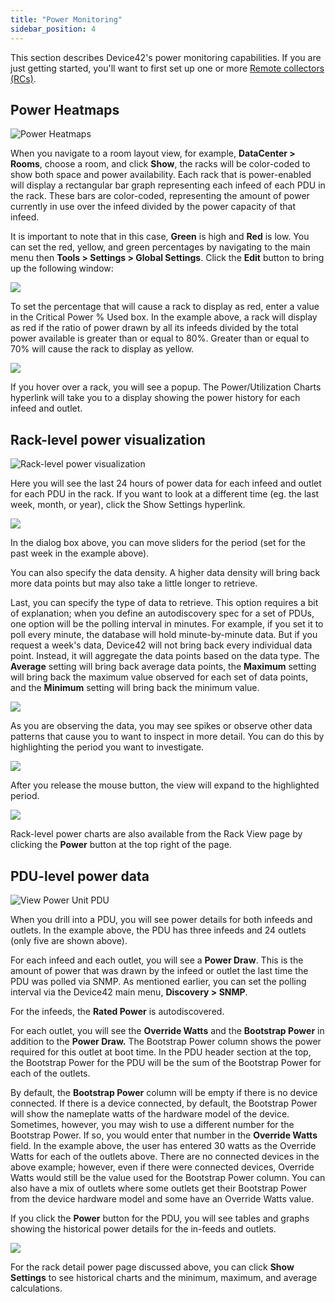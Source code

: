 ```yaml
---
title: "Power Monitoring"
sidebar_position: 4
---
```


This section describes Device42's power monitoring capabilities. If you are just getting started, you'll want to first set up one or more [Remote collectors (RCs)](auto-discovery/remote-collector-rc.mdx).

## Power Heatmaps

![Power Heatmaps](/assets/images/media_1424599764800.png)

When you navigate to a room layout view, for example, **DataCenter > Rooms**, choose a room, and click **Show**, the racks will be color-coded to show both space and power availability. Each rack that is power-enabled will display a rectangular bar graph representing each infeed of each PDU in the rack. These bars are color-coded, representing the amount of power currently in use over the infeed divided by the power capacity of that infeed.

It is important to note that in this case, **Green** is high and **Red** is low. You can set the red, yellow, and green percentages by navigating to the main menu then **Tools > Settings > Global Settings**. Click the **Edit** button to bring up the following window:

![](/assets/images/media_1424600310591.png)

To set the percentage that will cause a rack to display as red, enter a value in the Critical Power % Used box. In the example above, a rack will display as red if the ratio of power drawn by all its infeeds divided by the total power available is greater than or equal to 80%. Greater than or equal to 70% will cause the rack to display as yellow.

![](/assets/images/media_1424600582457.png)

If you hover over a rack, you will see a popup. The Power/Utilization Charts hyperlink will take you to a display showing the power history for each infeed and outlet.

## Rack-level power visualization

![Rack-level power visualization](/assets/images/media_1416079634123.png)

Here you will see the last 24 hours of power data for each infeed and outlet for each PDU in the rack. If you want to look at a different time (eg. the last week, month, or year), click the Show Settings hyperlink.

![](/assets/images/media_1415393982492.png)

In the dialog box above, you can move sliders for the period (set for the past week in the example above).

You can also specify the data density. A higher data density will bring back more data points but may also take a little longer to retrieve.

Last, you can specify the type of data to retrieve. This option requires a bit of explanation; when you define an autodiscovery spec for a set of PDUs, one option will be the polling interval in minutes. For example, if you set it to poll every minute, the database will hold minute-by-minute data. But if you request a week's data, Device42 will not bring back every individual data point. Instead, it will aggregate the data points based on the data type. The **Average** setting will bring back average data points, the **Maximum** setting will bring back the maximum value observed for each set of data points, and the **Minimum** setting will bring back the minimum value.

![](/assets/images/media_1416079778471.png)

As you are observing the data, you may see spikes or observe other data patterns that cause you to want to inspect in more detail. You can do this by highlighting the period you want to investigate.

![](/assets/images/media_1416079871175.png)

After you release the mouse button, the view will expand to the highlighted period.

![](/assets/images/media_1416079930654.png)

Rack-level power charts are also available from the Rack View page by clicking the **Power** button at the top right of the page.

## PDU-level power data

![View Power Unit PDU](/assets/images/view_power_unit.png)

When you drill into a PDU, you will see power details for both infeeds and outlets. In the example above, the PDU has three infeeds and 24 outlets (only five are shown above).

For each infeed and each outlet, you will see a **Power Draw**. This is the amount of power that was drawn by the infeed or outlet the last time the PDU was polled via SNMP. As mentioned earlier, you can set the polling interval via the Device42 main menu, **Discovery > SNMP**.

For the infeeds, the **Rated Power** is autodiscovered.

For each outlet, you will see the **Override Watts** and the **Bootstrap Power** in addition to the **Power Draw.** The Bootstrap Power column shows the power required for this outlet at boot time. In the PDU header section at the top, the Bootstrap Power for the PDU will be the sum of the Bootstrap Power for each of the outlets.

By default, the **Bootstrap Power** column will be empty if there is no device connected. If there is a device connected, by default, the Bootstrap Power will show the nameplate watts of the hardware model of the device. Sometimes, however, you may wish to use a different number for the Bootstrap Power. If so, you would enter that number in the **Override Watts** field. In the example above, the user has entered 30 watts as the Override Watts for each of the outlets above. There are no connected devices in the above example; however, even if there were connected devices, Override Watts would still be the value used for the Bootstrap Power column. You can also have a mix of outlets where some outlets get their Bootstrap Power from the device hardware model and some have an Override Watts value.

If you click the **Power** button for the PDU, you will see tables and graphs showing the historical power details for the in-feeds and outlets.

![](/assets/images/media_1416823791271.png)

For the rack detail power page discussed above, you can click **Show Settings** to see historical charts and the minimum, maximum, and average calculations.
